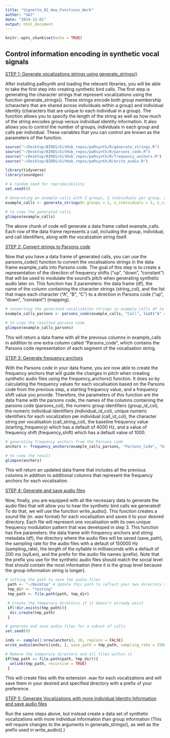 ```yaml
---
title: "Vignette_02_How_Functions_Work"
author: "GAJ"
date: "2024-12-02"
output: html_document
---
```


```r
knitr::opts_chunk$set(echo = TRUE)
```
<h2>Control information encoding in synthetic vocal signals</h2>

<u>STEP 1: Generate vocalizations strings using generate_strings()</u>

After installing paRsynth and loading the relevant libraries, you will be able to take the first step into creating synthetic bird calls. The first step is generating the character strings that represent vocalizations using the function generate_strings(). These strings encode both group membership (characters that are shared across individuals within a group) and individual identity (characters that are unique to each individual in a group). The function allows you to specify the length of the string as well as how much of the string encodes group versus individual identity information. It also allows you to control the number of groups, individuals in each group and calls per individual. These variables that you can control are known as the parameters of the function. 

```r
source("~/Desktop/BIRDS/GitHub_repos/paRsynth/R/generate_strings.R")
source("~/Desktop/BIRDS/GitHub_repos/paRsynth/R/parsons_code.R")
source("~/Desktop/BIRDS/GitHub_repos/paRsynth/R/frequency_anchors.R")
source("~/Desktop/BIRDS/GitHub_repos/paRsynth/R/write_audio.R")

library(tidyverse)
library(soundgen)

# A random seed for reproducibility
set.seed(8)

# Generating an example calls with 2 groups, 5 individuals per group, and 10 calls per individual with group information (8 characters) being econded 4 times more than the individual information (2 characters)
example_calls <- generate_strings(n_groups = 2, n_individuals = 5, n_calls = 10, string_length = 16, group_information = 8, individual_information = 2)

# to view the generated calls
glimpse(example_calls)
```

The above chunk of code will generate a data frame called example_calls. Each row of the data frame represents a call, including the group, individual, and call identifiers, along with the vocalization string itself. 

<u>STEP 2: Convert strings to Parsons code</u>

Now that you have a data frame of generated calls, you can use the parsons_code() function to convert the vocalisations strings in the data frame example_calls into Parsons code. The goal of this step is to create a representation of the direction of frequency shifts ("up", "down", "constant") that will be used to modulate the sound's pitch when generating synthetic audio later on. This function has 3 parameters: the data frame (df), the name of the column containing the character strings (string_col), and the list that maps each character ("A", "B", "C") to a direction in Parsons code ("up", "down", "constant") (mapping).

```r
# converting the generated vocalization strings in example_calls df to Parsons code
example_calls_parsons <- parsons_code(example_calls, "Call", list("A" = "up", "B" = "down", "C" = "constant"))

# to view the resulted parsons code 
glimpse(example_calls_parsons)
```

This will return a data frame with all the previous columns in example_calls in addition to one extra column called "Parsons_code", which contains the Parsons code representation of each segment of the vocalisation string.

<u>STEP 3: Generate frequency anchors</u>

With the Parsons code in your data frame, you are now able to create the frequency anchors that will guide the changes in pitch when creating synthetic audio files using the frequency_anchors() function. It does so by calculating the frequency values for each vocalisation based on the Parsons code from the previous step, a starting frequency value, and a frequency shift value you provide. Therefore, the parameters of this function are the data frame with the parsons code, the names of the columns containing the parsons code (parsons_col), the numeric group identifiers (group_id_col), the numeric individual identifiers (individual_id_col), unique numeric identifiers for each vocalization per individual (call_id_col),  the character string per vocalisation (call_string_col), the baseline frequency value (starting_frequency) which has a default of 4000 Hz, and a value of frequency shift (frequency_shift) which has a default value of 1000. 

```r
# generating frequency anchors from the Parsons code
anchors <- frequency_anchors(example_calls_parsons, "Parsons_Code", "Group", "Individual", "Call_ID", "Call", starting_frequency = 4000, frequency_shift = 1000)

# to view the result
glimpse(anchors)
```

This will return an updated data frame that includes all the previous columns in addition to additional columns that represent the frequency anchors for each vocalisation. 

<u>STEP 4: Generate and save audio files</u>

Now, finally, you are equipped with all the necessary data to generate the audio files that will allow you to hear the synthetic bird calls we generated! To do that, we will use the function write_audio(). This function creates a sound file (in .wav format) for each vocalisation and saves it to your desired directory. Each file will represent one vocalisation with its own unique frequency modulation pattern that was developed in step 3. This function has five parameters: the data frame with frequency anchors and string metadata (df), the directory where the audio files will be saved (save_path), the sampling rate for the audio files with a default of 150000 Hz (sampling_rate), the length of the syllable in milliseconds with a default of 200 ms (sylLen), and the prefix for the audio file names (prefix). Note that the prefix you use for the synthetic audio files should match the social level that should contain the most information (here it is the group level because the group information string is longer).

```r
# setting the path to save the audio files
 path <- "~/Desktop" # Update this path to reflect your own directory structure
 tmp_dir <- "testing"
 tmp_path <- file.path(path, tmp_dir)

 # Create the temporary directory if it doesn't already exist
 if(!dir.exists(tmp_path)){
  dir.create(tmp_path)
 }

# generate and save audio files for a subset of calls
set.seed(8)

inds <- sample(1:nrow(anchors), 10, replace = FALSE)
write_audio(anchors[inds, ], save_path = tmp_path, sampling_rate = 150000, sylLen = 200, prefix = "GroupSignatures")

# Remove the temporary directory and all files within it
if(tmp_path == file.path(path, tmp_dir)){
  unlink(tmp_path, recursive = TRUE)
 }
```

This will create files with the extension .wav for each vocalizations and will save them in your desired and specified directory with a prefix of your preference.

<u>STEP 5: Generate Vocalizations with more Individual Identity Information and save audio files</u>

Run the same steps above, but instead create a data set of synthetic vocalizations with more individual information than group information (This will require changes to the arguments in generate_strings(), as well as the prefix used in write_audio().)

